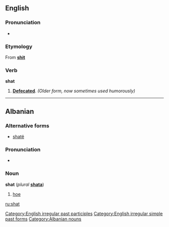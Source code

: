==English==

===Pronunciation===
* {{IPA|/ʃæt/}}
*: {{rhymes|æt}}

===Etymology===
From '''[[shit]]'''

===Verb===
'''shat'''

# '''[[defecated|Defecated]]'''. {{past of|shit}} ''(Older form, now sometimes used humorously)''

[[Category:English irregular past participles]]
[[Category:English irregular simple past forms]]

----

==Albanian==

===Alternative forms===
* [[shatë]]

===Pronunciation===
* {{IPA|/ʃat/|lang=sq}}

===Noun===
'''shat''' {{m}} (''plural'' '''[[shata]]''')

# [[hoe]]

[[Category:Albanian nouns]]

[[ru:shat]]